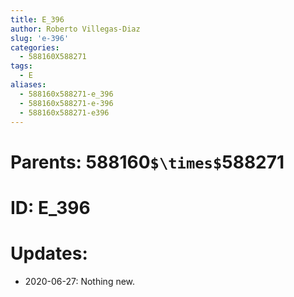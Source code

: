 ```yaml
---
title: E_396
author: Roberto Villegas-Diaz
slug: 'e-396'
categories:
  - 588160X588271
tags:
  - E
aliases:
  - 588160x588271-e_396
  - 588160x588271-e-396
  - 588160x588271-e396
---
```


# **Parents**: 588160`$\times$`588271
# **ID**: E_396
# **Updates**: 
 - 2020-06-27: Nothing new.
